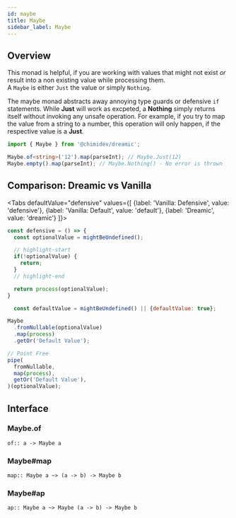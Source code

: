 ```yaml
---
id: maybe
title: Maybe
sidebar_label: Maybe
---
```



<DarkModeImage
  lightMode="img/docs/monads/tagline_maybe.svg"
  darkMode="img/docs/monads/tagline_maybe_dark.svg"
/>

## Overview

This monad is helpful, if you are working with values that might not exist _or_ result into a non existing value while processing them.  
A `Maybe` is either `Just` the value or simply `Nothing`.

The maybe monad abstracts away annoying type guards or defensive `if` statements.
While **Just** will work as excpeted, a **Nothing** simply returns itself without invoking any unsafe operation.
For example, if you try to map the value from a string to a number, this operation will only happen, if the respective value is a **Just**.

```ts
import { Maybe } from '@chimidev/dreamic';

Maybe.of<string>('12').map(parseInt); // Maybe.Just(12)
Maybe.empty().map(parseInt); // Maybe.Nothing() - No error is thrown
```

## Comparison: Dreamic vs Vanilla

<Tabs
  defaultValue="defensive"
  values={[
    {label: 'Vanilla: Defensive', value: 'defensive'},
    {label: 'Vanilla: Default', value: 'default'},
    {label: 'Dreamic', value: 'dreamic'}
  ]}>

<TabItem value="defensive">

```js
const defensive = () => {
  const optionalValue = mightBeUndefined();

  // highlight-start
  if(!optionalValue) {
    return;
  }
  // highlight-end

  return process(optionalValue);
}
```

</TabItem>

<TabItem value="default">

```js
  const defaultValue = mightBeUndefined() || {defaultValue: true};
```
</TabItem>

<TabItem value="dreamic">

```js
Maybe
  .fromNullable(optionalValue)
  .map(process)
  .getOr('Default Value');

// Point Free
pipe(
  fromNullable,
  map(process),
  getOr('Default Value'),
)(optionalValue);
```

</TabItem>
</Tabs>

## Interface

### Maybe.of

`of:: a -> Maybe a`

### Maybe#map

`map:: Maybe a ~> (a -> b) -> Maybe b`

### Maybe#ap

`ap:: Maybe a ~> Maybe (a -> b) -> Maybe b`
